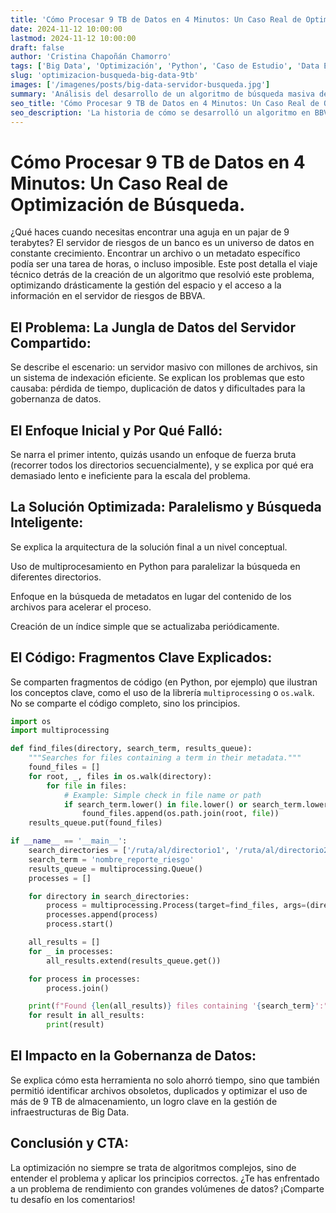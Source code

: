```yaml
---
title: 'Cómo Procesar 9 TB de Datos en 4 Minutos: Un Caso Real de Optimización de Búsqueda'
date: 2024-11-12 10:00:00
lastmod: 2024-11-12 10:00:00
draft: false
author: 'Cristina Chapoñán Chamorro'
tags: ['Big Data', 'Optimización', 'Python', 'Caso de Estudio', 'Data Engineering', 'Banca']
slug: 'optimizacion-busqueda-big-data-9tb'
images: ['/imagenes/posts/big-data-servidor-busqueda.jpg']
summary: 'Análisis del desarrollo de un algoritmo de búsqueda masiva de metadatos en BBVA. Se explican los desafíos de trabajar con Big Data y las estrategias de optimización que permitieron procesar 9 TB en minutos.'
seo_title: 'Cómo Procesar 9 TB de Datos en 4 Minutos: Un Caso Real de Optimización de Búsqueda'
seo_description: 'La historia de cómo se desarrolló un algoritmo en BBVA para procesar 9 TB de datos en minutos. Un caso real de optimización y Data Engineering.'
---
```


# Cómo Procesar 9 TB de Datos en 4 Minutos: Un Caso Real de Optimización de Búsqueda.

¿Qué haces cuando necesitas encontrar una aguja en un pajar de 9 terabytes? El servidor de riesgos de un banco es un universo de datos en constante crecimiento. Encontrar un archivo o un metadato específico podía ser una tarea de horas, o incluso imposible.
Este post detalla el viaje técnico detrás de la creación de un algoritmo que resolvió este problema, optimizando drásticamente la gestión del espacio y el acceso a la información en el servidor de riesgos de BBVA.

## El Problema: La Jungla de Datos del Servidor Compartido:

Se describe el escenario: un servidor masivo con millones de archivos, sin un sistema de indexación eficiente. Se explican los problemas que esto causaba: pérdida de tiempo, duplicación de datos y dificultades para la gobernanza de datos.

## El Enfoque Inicial y Por Qué Falló:

Se narra el primer intento, quizás usando un enfoque de fuerza bruta (recorrer todos los directorios secuencialmente), y se explica por qué era demasiado lento e ineficiente para la escala del problema.

## La Solución Optimizada: Paralelismo y Búsqueda Inteligente:

Se explica la arquitectura de la solución final a un nivel conceptual.

Uso de multiprocesamiento en Python para paralelizar la búsqueda en diferentes directorios.

Enfoque en la búsqueda de metadatos en lugar del contenido de los archivos para acelerar el proceso.

Creación de un índice simple que se actualizaba periódicamente.

## El Código: Fragmentos Clave Explicados:

Se comparten fragmentos de código (en Python, por ejemplo) que ilustran los conceptos clave, como el uso de la librería `multiprocessing` o `os.walk`. No se comparte el código completo, sino los principios.

```python
import os
import multiprocessing

def find_files(directory, search_term, results_queue):
    """Searches for files containing a term in their metadata."""
    found_files = []
    for root, _, files in os.walk(directory):
        for file in files:
            # Example: Simple check in file name or path
            if search_term.lower() in file.lower() or search_term.lower() in root.lower():
                found_files.append(os.path.join(root, file))
    results_queue.put(found_files)

if __name__ == '__main__':
    search_directories = ['/ruta/al/directorio1', '/ruta/al/directorio2', ...] # Replace with actual paths
    search_term = 'nombre_reporte_riesgo'
    results_queue = multiprocessing.Queue()
    processes = []

    for directory in search_directories:
        process = multiprocessing.Process(target=find_files, args=(directory, search_term, results_queue))
        processes.append(process)
        process.start()

    all_results = []
    for _ in processes:
        all_results.extend(results_queue.get())

    for process in processes:
        process.join()

    print(f"Found {len(all_results)} files containing '{search_term}':")
    for result in all_results:
        print(result)

```

## El Impacto en la Gobernanza de Datos:

Se explica cómo esta herramienta no solo ahorró tiempo, sino que también permitió identificar archivos obsoletos, duplicados y optimizar el uso de más de 9 TB de almacenamiento, un logro clave en la gestión de infraestructuras de Big Data.

## Conclusión y CTA:

La optimización no siempre se trata de algoritmos complejos, sino de entender el problema y aplicar los principios correctos. ¿Te has enfrentado a un problema de rendimiento con grandes volúmenes de datos? ¡Comparte tu desafío en los comentarios!

